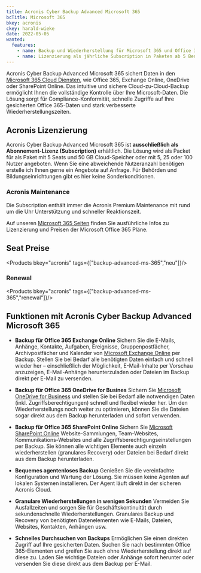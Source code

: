 ```yaml
---
title: Acronis Cyber Backup Advanced Microsoft 365
bcTitle: Microsoft 365
bkey: acronis
ckey: harald-wieke
date: 2022-05-05
wanted:
  features:
    - name: Backup und Wiederherstellung für Microsoft 365 und Office 365 Konten
    - name: Lizenzierung als jährliche Subscription in Paketen ab 5 Benutzern (Seats)
---
```




<Intro>

  Acronis Cyber Backup Advanced Microsoft 365 sichert Daten in den [Microsoft 365 Cloud Diensten](/hersteller/microsoft/microsoft-365/), wie Office 365, Exchange Online, OneDrive oder SharePoint Online. Das intuitive und sichere Cloud-zu-Cloud-Backup ermöglicht Ihnen die vollständige Kontrolle über Ihre Microsoft-Daten. Die Lösung sorgt für Compliance-Konformität, schnelle Zugriffe auf Ihre gesicherten Office 365-Daten und stark verbesserte Wiederherstellungszeiten.


</Intro>

<TOC />



## Acronis Lizenzierung

  Acronis Cyber Backup Advanced Microsoft 365 ist **ausschließlich als Abonnement-Lizenz (Subscription)** erhältlich. Die Lösung wird als Packet für als Paket mit 5 Seats und 50 GB Cloud-Speicher oder mit 5, 25 oder 100 Nutzer angeboten.
  Wenn Sie eine abweichende Nutzeranzahl benötigen erstelle ich Ihnen gerne ein Angebote auf Anfrage. Für Behörden und Bildungseinrichtungen gibt es hier keine Sonderkonditionen.


### Acronis Maintenance

  Die Subscription enthält immer die Acronis Premium Maintenance mit rund um die Uhr Unterstützung und schneller Reaktionszeit.



<Info>

 Auf unseren [Microsoft 365 Seiten](/hersteller/microsoft/microsoft-365/) finden Sie ausführliche Infos zu Lizenzierung und Preisen der Microsoft Office 365 Pläne.


</Info>



## Seat Preise

<Products bkey="acronis" tags={["backup-advanced-ms-365","neu"]}/>


### Renewal

<Products bkey="acronis" tags={["backup-advanced-ms-365","renewal"]}/>



## Funktionen mit Acronis Cyber Backup Advanced Microsoft 365

 - **Backup für Office 365 Exchange Online** Sichern Sie die E-Mails, Anhänge, Kontakte, Aufgaben, Ereignisse, Gruppenpostfächer, Archivpostfächer und Kalender von [Microsoft Exchange Online](/hersteller/microsoft/exchange/online-plan-2/) per Backup. Stellen Sie bei Bedarf alle benötigten Daten einfach und schnell wieder her – einschließlich der Möglichkeit, E-Mail-Inhalte per Vorschau anzuzeigen, E-Mail-Anhänge herunterzuladen oder Dateien im Backup direkt per E-Mail zu versenden.

 - **Backup für Office 365 OneDrive for Busines** Sichern Sie [Microsoft OneDrive for Business](/hersteller/microsoft/microsoft-365/onedrive-for-business-plan-2/) und stellen Sie bei Bedarf alle notwendigen Daten (inkl. Zugriffsberechtigungen) schnell und flexibel wieder her. Um den Wiederherstellungs noch weiter zu optimieren, können Sie die Dateien sogar direkt aus dem Backup herunterladen und sofort verwenden.

 - **Backup für Office 365 SharePoint Online** Sichern Sie [Microsoft SharePoint Online](/hersteller/microsoft/sharepoint/online-plan-2/) Website-Sammlungen, Team-Websites, Kommunikations-Websites und alle Zugriffsberechtigungseinstellungen per Backup. Sie können alle wichtigen Elemente auch einzeln wiederherstellen (granulares Recovery) oder Dateien bei Bedarf direkt aus dem Backup herunterladen.

 - **Bequemes agentenloses Backup** Genießen Sie die vereinfachte Konfiguration und Wartung der Lösung. Sie müssen keine Agenten auf lokalen Systemen installieren. Der Agent läuft direkt in der sicheren Acronis Cloud.

 - **Granulare Wiederherstellungen in wenigen Sekunden** Vermeiden Sie Ausfallzeiten und sorgen Sie für Geschäftskontinuität durch sekundenschnelle Wiederherstellungen. Granulares Backup und Recovery von benötigten Datenelementen wie E-Mails, Dateien, Websites, Kontakten, Anhängen usw.

 - **Schnelles Durchsuchen von Backups** Ermöglichen Sie einen direkten Zugriff auf Ihre gesicherten Daten. Suchen Sie nach bestimmten Office 365-Elementen und greifen Sie auch ohne Wiederherstellung direkt auf diese zu. Laden Sie wichtige Dateien oder Anhänge sofort herunter oder versenden Sie diese direkt aus dem Backup per E-Mail.
